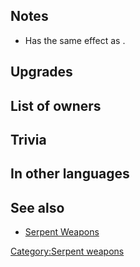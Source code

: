 {{Weapon Infobox
|tagid=SID_ラウアサーペント＋
|weaponType=Red Tome
|might=12
|range=2
|effect=If foe initiates combat and uses bow, dagger, magic, or staff, grants Def/Res+6 during combat.
|cost=300
|exclusive=0
|userVersion1=Closed
|userVersion2=Open
|statModifiers=0,12,0,0,0
|required=Rauðrserpent
|SE=se_effect_serpent.flac
|refinePaths=default
|refineSP=350
|refineMedals=500
|refineStones=50
|properties=random_owner
}}
==Notes==
* Has the same effect as {{St|Distant Def 3}}.
{{IfFoeInitiates}}
{{Combat boosts}}
==Upgrades==
{{Weapon Upgrade List}}
==List of owners==
{{Skill Hero List}}
==Trivia==
{{TomeColorTrivia|rauðr}}
==In other languages==
{{OtherLanguages
|japanese=ラウアサーペント＋
|german=Rauðrschlange+
|spanishEU=Sierpe carmesí +
|spanishLA=Serpiente rubí +
|french=Crochets rubis +
|italian=Rubinserpe+
|chineseTW=赤紅海蛇＋
|portuguese=Serpente rubra+
}}
==See also==
{{See also skills|cond=Description LIKE '%if foe initiates combat% Def/Res+%during combat%' AND WikiName NOT LIKE '%serpent%' AND WikiName NOT LIKE '%guard bow%' AND Exclusive='1'|columns=3}}
* [[Serpent Weapons]]
{{Weapons Navbox}}
[[Category:Serpent weapons]]